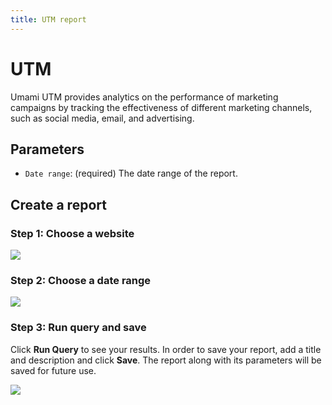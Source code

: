 ```yaml
---
title: UTM report
---
```


# UTM

Umami UTM provides analytics on the performance of marketing campaigns by tracking the effectiveness of different marketing channels, such as social media, email, and advertising.

## Parameters

- `Date range`: (required) The date range of the report.

## Create a report

### Step 1: Choose a website

<img src="/images/cloud/utm-website.png" />

### Step 2: Choose a date range

<img src="/images/cloud/utm-date-range.png" />

### Step 3: Run query and save

Click **Run Query** to see your results. In order to save your report, add a title and description and click **Save**.
The report along with its parameters will be saved for future use.

<img src="/images/cloud/utm-details.png" />
